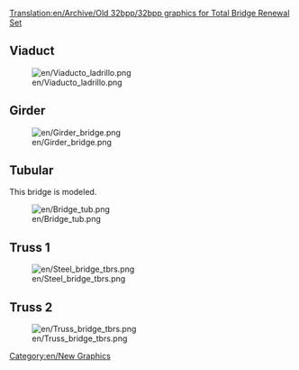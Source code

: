 [[Translation:en/Archive/Old 32bpp/32bpp graphics for Total Bridge Renewal Set]]


==Viaduct==
[[File:en/Viaducto ladrillo.png]]

==Girder==
[[File:en/Girder bridge.png]]

==Tubular==
This bridge is modeled.

[[File:en/Bridge tub.png]]

==Truss 1==
[[File:en/Steel bridge tbrs.png]]
==Truss 2==
[[File:en/Truss bridge tbrs.png]]

[[Category:en/New Graphics]]